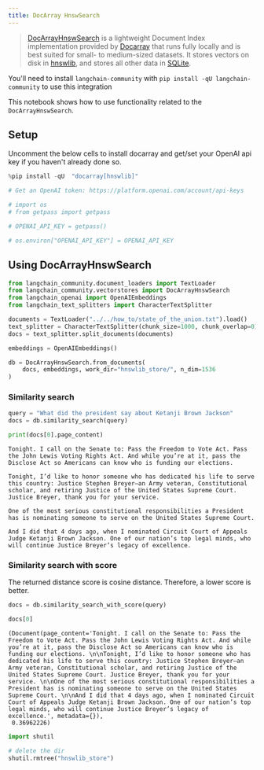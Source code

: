 ```yaml
---
title: DocArray HnswSearch
---
```


>[DocArrayHnswSearch](https://docs.docarray.org/user_guide/storing/index_hnswlib/) is a lightweight Document Index implementation provided by [Docarray](https://github.com/docarray/docarray) that runs fully locally and is best suited for small- to medium-sized datasets. It stores vectors on disk in [hnswlib](https://github.com/nmslib/hnswlib), and stores all other data in [SQLite](https://www.sqlite.org/index.html).

You'll need to install `langchain-community` with `pip install -qU langchain-community` to use this integration

This notebook shows how to use functionality related to the `DocArrayHnswSearch`.

## Setup

Uncomment the below cells to install docarray and get/set your OpenAI api key if you haven't already done so.

```python
%pip install -qU  "docarray[hnswlib]"
```

```python
# Get an OpenAI token: https://platform.openai.com/account/api-keys

# import os
# from getpass import getpass

# OPENAI_API_KEY = getpass()

# os.environ["OPENAI_API_KEY"] = OPENAI_API_KEY
```

## Using DocArrayHnswSearch

```python
from langchain_community.document_loaders import TextLoader
from langchain_community.vectorstores import DocArrayHnswSearch
from langchain_openai import OpenAIEmbeddings
from langchain_text_splitters import CharacterTextSplitter
```

```python
documents = TextLoader("../../how_to/state_of_the_union.txt").load()
text_splitter = CharacterTextSplitter(chunk_size=1000, chunk_overlap=0)
docs = text_splitter.split_documents(documents)

embeddings = OpenAIEmbeddings()

db = DocArrayHnswSearch.from_documents(
    docs, embeddings, work_dir="hnswlib_store/", n_dim=1536
)
```

### Similarity search

```python
query = "What did the president say about Ketanji Brown Jackson"
docs = db.similarity_search(query)
```

```python
print(docs[0].page_content)
```

```output
Tonight. I call on the Senate to: Pass the Freedom to Vote Act. Pass the John Lewis Voting Rights Act. And while you’re at it, pass the Disclose Act so Americans can know who is funding our elections.

Tonight, I’d like to honor someone who has dedicated his life to serve this country: Justice Stephen Breyer—an Army veteran, Constitutional scholar, and retiring Justice of the United States Supreme Court. Justice Breyer, thank you for your service.

One of the most serious constitutional responsibilities a President has is nominating someone to serve on the United States Supreme Court.

And I did that 4 days ago, when I nominated Circuit Court of Appeals Judge Ketanji Brown Jackson. One of our nation’s top legal minds, who will continue Justice Breyer’s legacy of excellence.
```

### Similarity search with score

The returned distance score is cosine distance. Therefore, a lower score is better.

```python
docs = db.similarity_search_with_score(query)
```

```python
docs[0]
```

```output
(Document(page_content='Tonight. I call on the Senate to: Pass the Freedom to Vote Act. Pass the John Lewis Voting Rights Act. And while you’re at it, pass the Disclose Act so Americans can know who is funding our elections. \n\nTonight, I’d like to honor someone who has dedicated his life to serve this country: Justice Stephen Breyer—an Army veteran, Constitutional scholar, and retiring Justice of the United States Supreme Court. Justice Breyer, thank you for your service. \n\nOne of the most serious constitutional responsibilities a President has is nominating someone to serve on the United States Supreme Court. \n\nAnd I did that 4 days ago, when I nominated Circuit Court of Appeals Judge Ketanji Brown Jackson. One of our nation’s top legal minds, who will continue Justice Breyer’s legacy of excellence.', metadata={}),
 0.36962226)
```

```python
import shutil

# delete the dir
shutil.rmtree("hnswlib_store")
```
